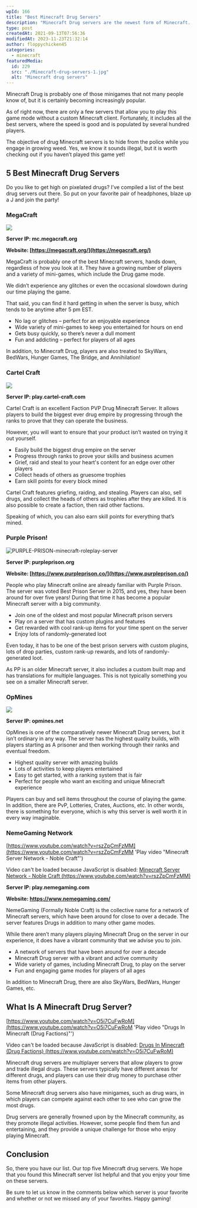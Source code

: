 ```yaml
---
wpId: 166
title: "Best Minecraft Drug Servers"
description: "Minecraft Drug servers are the newest form of Minecraft. Grow your own marijuana in a hidden location and try not to get caught by police, or risk being busted!"
type: post
createdAt: 2021-09-13T07:56:36
modifiedAt: 2023-11-23T21:32:14
author: floppychicken45
categories:
  - minecraft
featuredMedia:
  id: 229
  src: "./Minecraft-drug-servers-1.jpg"
  alt: "Minecraft drug servers"
---
```


Minecraft Drug is probably one of those minigames that not many people know of, but it is certainly becoming increasingly popular.

As of right now, there are only a few servers that allow you to play this game mode without a custom Minecraft client. Fortunately, it includes all the best servers, where the speed is good and is populated by several hundred players.

The objective of drug Minecraft servers is to hide from the police while you engage in growing weed. Yes, we know it sounds illegal, but it is worth checking out if you haven’t played this game yet!

## 5 Best Minecraft Drug Servers

Do you like to get high on pixelated drugs? I’ve compiled a list of the best drug servers out there. So put on your favorite pair of headphones, blaze up a J and join the party!

### MegaCraft

![](Minecraft-Drug-Servers-MegaCraft-1024x576.jpg)

**Server IP: mc.megacraft.org**

**Website: [https://megacraft.org/](https://megacraft.org/)**

MegaCraft is probably one of the best Minecraft servers, hands down, regardless of how you look at it. They have a growing number of players and a variety of mini-games, which include the Drug game mode.

We didn’t experience any glitches or even the occasional slowdown during our time playing the game.

That said, you can find it hard getting in when the server is busy, which tends to be anytime after 5 pm EST.

- No lag or glitches – perfect for an enjoyable experience
- Wide variety of mini-games to keep you entertained for hours on end
- Gets busy quickly, so there’s never a dull moment
- Fun and addicting – perfect for players of all ages

In addition, to Minecraft Drug, players are also treated to SkyWars, BedWars, Hunger Games, The Bridge, and Annihilation!

### Cartel Craft

![](cartel-craft.jpg)

**Server IP: play.cartel-craft.com**

Cartel Craft is an excellent Faction PVP Drug Minecraft Server. It allows players to build the biggest ever drug empire by progressing through the ranks to prove that they can operate the business.

However, you will want to ensure that your product isn’t wasted on trying it out yourself.

- Easily build the biggest drug empire on the server
- Progress through ranks to prove your skills and business acumen
- Grief, raid and steal to your heart's content for an edge over other players
- Collect heads of others as gruesome trophies
- Earn skill points for every block mined

Cartel Craft features griefing, raiding, and stealing. Players can also, sell drugs, and collect the heads of others as trophies after they are killed. It is also possible to create a faction, then raid other factions.

Speaking of which, you can also earn skill points for everything that’s mined.

### Purple Prison!

![PURPLE-PRISON-minecraft-roleplay-server](PURPLE-PRISON-minecraft-roleplay-server.png)

**Server IP: purpleprison.org**

**Website: [https://www.purpleprison.co/](https://www.purpleprison.co/)**

People who play Minecraft online are already familiar with Purple Prison. The server was voted Best Prison Server in 2015, and yes, they have been around for over five years! During that time it has become a popular Minecraft server with a big community.

- Join one of the oldest and most popular Minecraft prison servers
- Play on a server that has custom plugins and features
- Get rewarded with cool rank-up items for your time spent on the server
- Enjoy lots of randomly-generated loot

Even today, it has to be one of the best prison servers with custom plugins, lots of drop parties, custom rank-up rewards, and lots of randomly-generated loot.

As PP is an older Minecraft server, it also includes a custom built map and has translations for multiple languages. This is not typically something you see on a smaller Minecraft server.

### OpMines

![](OpMines-drug-server-1024x576.jpg)

**Server IP: opmines.net**

OpMines is one of the comparatively newer Minecraft Drug servers, but it isn’t ordinary in any way. The server has the highest quality builds, with players starting as A prisoner and then working through their ranks and eventual freedom.

- Highest quality server with amazing builds
- Lots of activities to keep players entertained
- Easy to get started, with a ranking system that is fair
- Perfect for people who want an exciting and unique Minecraft experience

Players can buy and sell items throughout the course of playing the game. In addition, there are PvP, Lotteries, Crates, Auctions, etc. In other words, there is something for everyone, which is why this server is well worth it in every way imaginable.

### NemeGaming Network

[https://www.youtube.com/watch?v=rszZpCmFzMM](https://www.youtube.com/watch?v=rszZpCmFzMM 'Play video "Minecraft Server Network - Noble Craft"')

Video can't be loaded because JavaScript is disabled: [Minecraft Server Network - Noble Craft (https://www.youtube.com/watch?v=rszZpCmFzMM)](https://www.youtube.com/watch?v=rszZpCmFzMM "Minecraft Server Network - Noble Craft")

**Server IP: play.nemegaming.com**

**Website: https://www.nemegaming.com/**

NemeGaming (Formally Noble Craft) is the collective name for a network of Minecraft servers, which have been around for close to over a decade. The server features Drugs in addition to many other game modes.

While there aren’t many players playing Minecraft Drug on the server in our experience, it does have a vibrant community that we advise you to join.

- A network of servers that have been around for over a decade
- Minecraft Drug server with a vibrant and active community
- Wide variety of games, including Minecraft Drug, to play on the server
- Fun and engaging game modes for players of all ages

In addition to Minecraft Drug, there are also SkyWars, BedWars, Hunger Games, etc.

## What Is A Minecraft Drug Server?

[https://www.youtube.com/watch?v=O5i7CuFwRoM](https://www.youtube.com/watch?v=O5i7CuFwRoM 'Play video "Drugs In Minecraft (Drug Factions)"')

Video can't be loaded because JavaScript is disabled: [Drugs In Minecraft (Drug Factions) (https://www.youtube.com/watch?v=O5i7CuFwRoM)](https://www.youtube.com/watch?v=O5i7CuFwRoM "Drugs In Minecraft (Drug Factions)")

Minecraft drug servers are multiplayer servers that allow players to grow and trade illegal drugs. These servers typically have different areas for different drugs, and players can use their drug money to purchase other items from other players.

Some Minecraft drug servers also have minigames, such as drug wars, in which players can compete against each other to see who can grow the most drugs.

Drug servers are generally frowned upon by the Minecraft community, as they promote illegal activities. However, some people find them fun and entertaining, and they provide a unique challenge for those who enjoy playing Minecraft.

## Conclusion

So, there you have our list. Our top five Minecraft drug servers. We hope that you found this Minecraft server list helpful and that you enjoy your time on these servers.

Be sure to let us know in the comments below which server is your favorite and whether or not we missed any of your favorites. Happy gaming!
